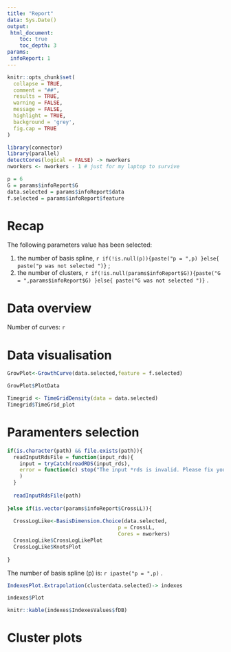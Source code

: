 ```yaml
---
title: "Report"
data: Sys.Date()
output: 
 html_document:
    toc: true
    toc_depth: 3
params:
 infoReport: 1
---
```


```r
knitr::opts_chunk$set(
  collapse = TRUE,
  comment = "##",
  results = TRUE,
  warning = FALSE,
  message = FALSE,
  highlight = TRUE,
  background = 'grey',
  fig.cap = TRUE
)
```

```r
library(connector)
library(parallel)
detectCores(logical = FALSE) -> nworkers
nworkers <- nworkers - 1 # just for my laptop to survive 

p = 6
G = params$infoReport$G
data.selected = params$infoReport$data
f.selected = params$infoReport$feature

```

# Recap
The following parameters value has been selected:

 1. the number of basis spline,
 `r if(!is.null(p)){paste("p = ",p) }else{ paste("p was not selected ")} ` ;
 2. the number of clusters, 
 `r if(!is.null(params$infoReport$G)){paste("G = ",params$infoReport$G) }else{ paste("G was not selected ")} ` .
 
# Data overview

Number of curves: 
 `r  `

# Data visualisation

```r

GrowPlot<-GrowthCurve(data.selected,feature = f.selected)

GrowPlot$PlotData

```

```r

Timegrid <- TimeGridDensity(data = data.selected)
Timegrid$TimeGrid_plot

```


# Paramenters selection


```r

if(is.character(path) && file.exists(path)){
  readInputRdsFile = function(input_rds){
    input = tryCatch(readRDS(input_rds), 
    error = function(c) stop("The input *rds is invalid. Please fix your input file.")
    )
  }
  
  readInputRdsFile(path)
  
}else if(is.vector(params$infoReport$CrossLL)){
  
  CrossLogLike<-BasisDimension.Choice(data.selected,
                                    p = CrossLL,
                                    Cores = nworkers)
  CrossLogLike$CrossLogLikePlot
  CrossLogLike$KnotsPlot
  
}

```


The number of basis spline (p) is: 
 `r ipaste("p = ",p)` .
 
 
```r
IndexesPlot.Extrapolation(clusterdata.selected)-> indexes

indexes$Plot

```

```r

knitr::kable(indexes$IndexesValues$fDB)

```

# Cluster plots

<!-- ```{r , fig.height = 3, fig.width = 7, fig.align = "center"} -->

<!-- if(!is.null(params$infoReport$ConsMatrix)) params$infoReport$ConsMatrices[[paste0("G",params$infoReport$GConsMat)]]$ConsensusPlot -->
<!-- if(!is.null(params$infoReport$FCMplots)){ -->
<!--   params$infoReport$FCMplots$plotMeanCurve -->
<!--   params$infoReport$FCMplots$plotsCluster -->
<!-- }  -->

<!-- ``` -->



<!-- ```{r , fig.height = 3, fig.width = 7, fig.align = "center"} -->

<!-- if(!is.null(params$infoReport$DiscriminantPlot)) params$infoReport$DiscriminantPlot -->
<!-- if(!is.null(params$infoReport$DiscriminantPlotF)) params$infoReport$DiscriminantPlotF -->

<!-- ``` -->

<!-- # Spline fitting -->

<!-- ```{r , fig.height = 3, fig.width = 7, fig.align = "center"} -->

<!-- if(!is.null(params$infoReport$FCMplots)){ -->

<!-- for(i in lengeth(params$infoReport$FCMplots$spline.plots)) params$infoReport$FCMplots$spline.plots[[i]] -->

<!--   } -->

<!-- ``` -->

